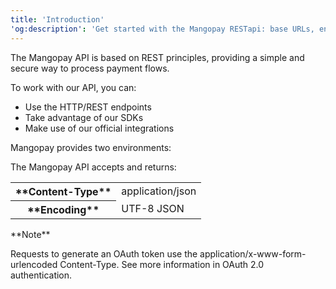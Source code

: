 ```yaml
---
title: 'Introduction'
'og:description': 'Get started with the Mangopay RESTapi: base URLs, environments, content type, and encoding.'
---
```


The Mangopay API is based on REST principles, providing a simple and secure way to process payment flows.  

To work with our API, you can:  
- Use the HTTP/REST endpoints  
- Take advantage of our SDKs  
- Make use of our official integrations  

Mangopay provides two environments:  

The Mangopay API accepts and returns:

<table class="header-column">
    <tbody>
        <tr>
            <th class="header">**Content-Type**</th>
            <td class="content">application/json</td>
        </tr>
        <tr>
            <th class="header">**Encoding**</th>
            <td class="content">UTF-8 JSON</td>
        </tr>
    </tbody>
</table>

<Note>  
**Note** 
  
Requests to generate an OAuth token use the application/x-www-form-urlencoded Content-Type. See more information in OAuth 2.0 authentication.  
</Note>
